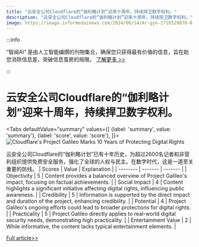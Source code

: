 ```yaml
---
title: "云安全公司Cloudflare的“伽利略计划”迎来十周年，持续捍卫数字权利。"
description: "云安全公司Cloudflare的“伽利略计划”迎来十周年，持续捍卫数字权利。"
image: https://image.informedainews.com/2024/06/14/Ar-gyn-1718329070-0.jpg
---
```



:::info

“智闻AI“ 是由人工智能编撰的刊物集合，确保您只获得最有价值的信息，旨在助您消除信息差，突破信息茧房的局限。  [了解更多 >>](/)

:::

# 云安全公司Cloudflare的“伽利略计划”迎来十周年，持续捍卫数字权利。


<Tabs
	defaultValue="summary"
	values={[
	{label: 'summary', value: 'summary'},
	{label: 'score', value: 'score'},
]}>
<TabItem value="summary">
<img
  src="https://image.informedainews.com/2024/06/14/Ar-gyn-1718329070-0.jpg"
  alt="Cloudflare's Project Galileo Marks 10 Years of Protecting Digital Rights"
/>



云安全公司Cloudflare的“伽利略计划”已有十年历史，为超过2600名记者和非营利组织提供免费安全服务，强化了全球的人权与民主。在数字时代，这是一道至关重要的防线。
</TabItem>
<TabItem value="score">
	| Scores     | Value   | Explanation |
	| -------- | ------- | ------- |
	| Objectivity  | 5    | Content provides a balanced overview of Project Galileo's impact, focusing on factual achievements.    |
	| Social Impact | 4     | Content highlights a significant initiative affecting digital rights, influencing public awareness.    |
	| Credibility    | 5    | Information is supported by the direct impact and duration of the project, enhancing credibility.    |
	| Potential    | 4    | Project Galileo's ongoing efforts could lead to broader protections for digital rights.    |
	| Practicality    | 5    | Project Galileo directly applies to real-world digital security needs, demonstrating high practicality.    |
	| Entertainment Value    | 2    | While informative, the content lacks typical entertainment elements.    |
</TabItem>
</Tabs>

[Full article>>](https://blog.cloudflare.com/celebrating-10-years-of-project-galileo)
